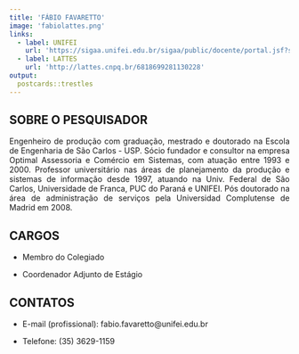 ```yaml
---
title: 'FÁBIO FAVARETTO'
image: 'fabiolattes.png'
links:
  - label: UNIFEI
    url: 'https://sigaa.unifei.edu.br/sigaa/public/docente/portal.jsf?siape=1221269'
  - label: LATTES
    url: 'http://lattes.cnpq.br/6818699281130228'
output:
  postcards::trestles
---
```


<div style="text-align: justify">

## SOBRE O PESQUISADOR

Engenheiro de produção com graduação, mestrado e doutorado na Escola de 
Engenharia de São Carlos - USP. Sócio fundador e consultor na empresa Optimal 
Assessoria e Comércio em Sistemas, com atuação entre 1993 e 2000. Professor 
universitário nas áreas de planejamento da produção e sistemas de informação 
desde 1997, atuando na Univ. Federal de São Carlos, Universidade de Franca, 
PUC do Paraná e UNIFEI. Pós doutorado na área de administração de serviços pela 
Universidad Complutense de Madrid em 2008. 

## CARGOS

- Membro do Colegiado

- Coordenador Adjunto de Estágio

## CONTATOS

- E-mail (profissional): fabio.favaretto@unifei.edu.br 

- Telefone: (35) 3629-1159

